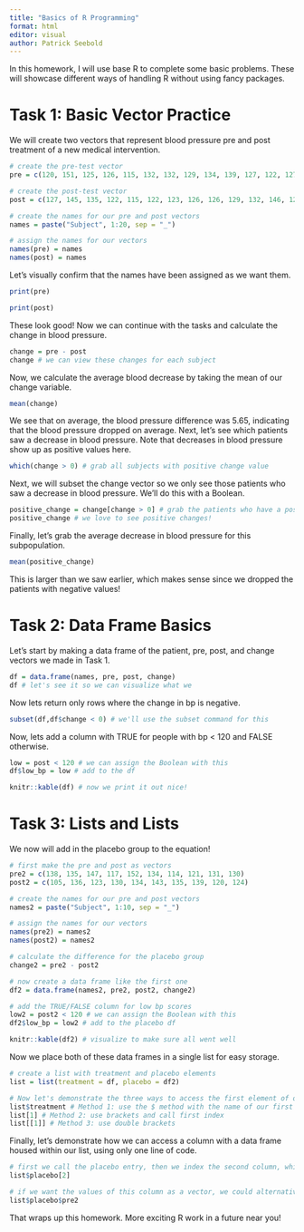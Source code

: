 ```yaml
---
title: "Basics of R Programming"
format: html
editor: visual
author: Patrick Seebold
---
```


In this homework, I will use base R to complete some basic problems. These will showcase different ways of handling R without using fancy packages.

# Task 1: Basic Vector Practice

We will create two vectors that represent blood pressure pre and post treatment of a new medical intervention.

```r
# create the pre-test vector
pre = c(120, 151, 125, 126, 115, 132, 132, 129, 134, 139, 127, 122, 127, 135, 133, 128, 147, 138, 140, 132)

# create the post-test vector
post = c(127, 145, 135, 122, 115, 122, 123, 126, 126, 129, 132, 146, 120, 114, 121, 120, 128, 120, 133, 115)

# create the names for our pre and post vectors
names = paste("Subject", 1:20, sep = "_")

# assign the names for our vectors
names(pre) = names
names(post) = names
```

Let's visually confirm that the names have been assigned as we want them.

```r
print(pre)
```

```r
print(post)
```

These look good! Now we can continue with the tasks and calculate the change in blood pressure.

```r
change = pre - post
change # we can view these changes for each subject
```

Now, we calculate the average blood decrease by taking the mean of our change variable.

```r
mean(change)
```

We see that on average, the blood pressure difference was 5.65, indicating that the blood pressure dropped on average. Next, let's see which patients saw a decrease in blood pressure. Note that decreases in blood pressure show up as positive values here.

```r
which(change > 0) # grab all subjects with positive change value
```

Next, we will subset the change vector so we only see those patients who saw a decrease in blood pressure. We'll do this with a Boolean.

```r
positive_change = change[change > 0] # grab the patients who have a positive change in blood pressure
positive_change # we love to see positive changes!
```

Finally, let's grab the average decrease in blood pressure for this subpopulation.

```r
mean(positive_change)
```

This is larger than we saw earlier, which makes sense since we dropped the patients with negative values!

# Task 2: Data Frame Basics

Let's start by making a data frame of the patient, pre, post, and change vectors we made in Task 1.

```r
df = data.frame(names, pre, post, change)
df # let's see it so we can visualize what we 
```

Now lets return only rows where the change in bp is negative.

```r
subset(df,df$change < 0) # we'll use the subset command for this
```

Now, lets add a column with TRUE for people with bp \< 120 and FALSE otherwise.

```r
low = post < 120 # we can assign the Boolean with this
df$low_bp = low # add to the df

knitr::kable(df) # now we print it out nice!
```

# Task 3: Lists and Lists

We now will add in the placebo group to the equation!

```r
# first make the pre and post as vectors
pre2 = c(138, 135, 147, 117, 152, 134, 114, 121, 131, 130)
post2 = c(105, 136, 123, 130, 134, 143, 135, 139, 120, 124)

# create the names for our pre and post vectors
names2 = paste("Subject", 1:10, sep = "_")

# assign the names for our vectors
names(pre2) = names2
names(post2) = names2

# calculate the difference for the placebo group
change2 = pre2 - post2

# now create a data frame like the first one
df2 = data.frame(names2, pre2, post2, change2)

# add the TRUE/FALSE column for low bp scores
low2 = post2 < 120 # we can assign the Boolean with this
df2$low_bp = low2 # add to the placebo df

knitr::kable(df2) # visualize to make sure all went well
```

Now we place both of these data frames in a single list for easy storage.

```r
# create a list with treatment and placebo elements
list = list(treatment = df, placebo = df2)

# Now let's demonstrate the three ways to access the first element of our list
list$treatment # Method 1: use the $ method with the name of our first element
list[1] # Method 2: use brackets and call first index
list[[1]] # Method 3: use double brackets
```

Finally, let's demonstrate how we can access a column with a data frame housed within our list, using only one line of code.

```r
# first we call the placebo entry, then we index the second column, which we know if the pre_bp values
list$placebo[2]

# if we want the values of this column as a vector, we could alternatively use the $ method twice as follows
list$placebo$pre2
```

That wraps up this homework. More exciting R work in a future near you!

